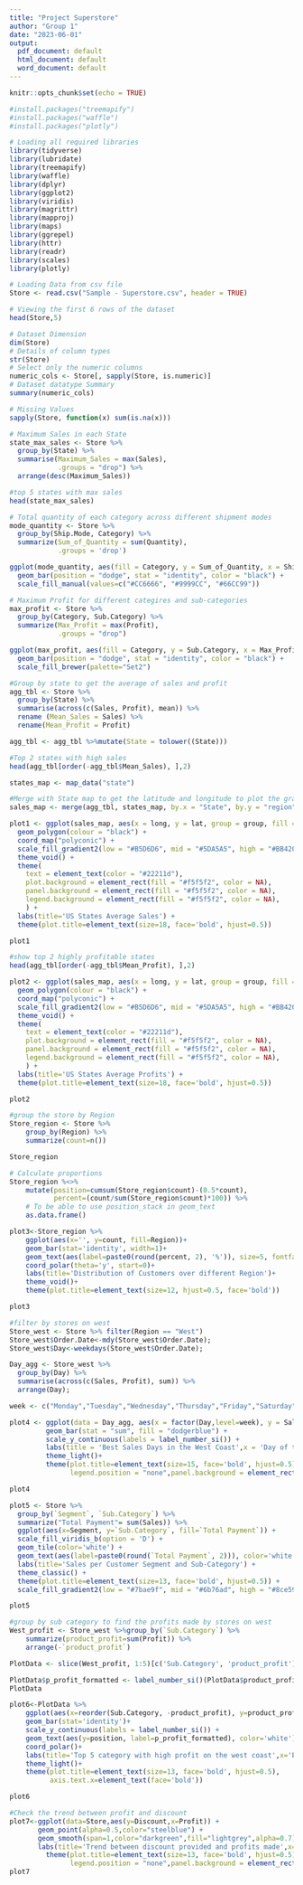 ```yaml
---
title: "Project Superstore"
author: "Group 1"
date: "2023-06-01"
output:
  pdf_document: default
  html_document: default
  word_document: default
---
```


```r
knitr::opts_chunk$set(echo = TRUE)
```

```r
#install.packages("treemapify")
#install.packages("waffle")
#install.packages("plotly")

# Loading all required libraries 
library(tidyverse)
library(lubridate)
library(treemapify)
library(waffle)
library(dplyr)
library(ggplot2)
library(viridis)
library(magrittr)
library(mapproj)
library(maps)
library(ggrepel)
library(httr)
library(readr)
library(scales)
library(plotly)

# Loading Data from csv file 
Store <- read.csv("Sample - Superstore.csv", header = TRUE)

# Viewing the first 6 rows of the dataset 
head(Store,5)

```
```r
# Dataset Dimension
dim(Store)
# Details of column types
str(Store)
# Select only the numeric columns
numeric_cols <- Store[, sapply(Store, is.numeric)]
# Dataset datatype Summary
summary(numeric_cols)
```
```r
# Missing Values
sapply(Store, function(x) sum(is.na(x)))

# Maximum Sales in each State 
state_max_sales <- Store %>% 
  group_by(State) %>% 
  summarise(Maximum_Sales = max(Sales),
            .groups = "drop") %>% 
  arrange(desc(Maximum_Sales))

#top 5 states with max sales
head(state_max_sales)

```
```r

# Total quantity of each category across different shipment modes
mode_quantity <- Store %>% 
  group_by(Ship.Mode, Category) %>%
  summarize(Sum_of_Quantity = sum(Quantity),
            .groups = 'drop')

ggplot(mode_quantity, aes(fill = Category, y = Sum_of_Quantity, x = Ship.Mode)) + 
  geom_bar(position = "dodge", stat = "identity", color = "black") + 
  scale_fill_manual(values=c("#CC6666", "#9999CC", "#66CC99"))
```
```r

# Maximum Profit for different categires and sub-categories 
max_profit <- Store %>% 
  group_by(Category, Sub.Category) %>% 
  summarize(Max_Profit = max(Profit),
            .groups = "drop") 

ggplot(max_profit, aes(fill = Category, y = Sub.Category, x = Max_Profit)) + 
  geom_bar(position = "dodge", stat = "identity", color = "black") + 
  scale_fill_brewer(palette="Set2")

```
```r
#Group by state to get the average of sales and profit
agg_tbl <- Store %>% 
  group_by(State) %>% 
  summarise(across(c(Sales, Profit), mean)) %>%
  rename (Mean_Sales = Sales) %>%
  rename(Mean_Profit = Profit)

agg_tbl <- agg_tbl %>%mutate(State = tolower((State)))

#Top 2 states with high sales
head(agg_tbl[order(-agg_tbl$Mean_Sales), ],2)

states_map <- map_data("state")

#Merge with State map to get the latitude and longitude to plot the graph
sales_map <- merge(agg_tbl, states_map, by.x = "State", by.y = "region", all.x = TRUE)

plot1 <- ggplot(sales_map, aes(x = long, y = lat, group = group, fill = Mean_Sales)) + 
  geom_polygon(colour = "black") + 
  coord_map("polyconic") + 
  scale_fill_gradient2(low = "#B5D6D6", mid = "#5DA5A5", high = "#BB420B") +
  theme_void() + 
  theme(
    text = element_text(color = "#22211d"),
    plot.background = element_rect(fill = "#f5f5f2", color = NA),
    panel.background = element_rect(fill = "#f5f5f2", color = NA),
    legend.background = element_rect(fill = "#f5f5f2", color = NA),
    ) + 
  labs(title='US States Average Sales') + 
  theme(plot.title=element_text(size=18, face='bold', hjust=0.5)) 

plot1

```
```r
#show top 2 highly profitable states
head(agg_tbl[order(-agg_tbl$Mean_Profit), ],2)

plot2 <- ggplot(sales_map, aes(x = long, y = lat, group = group, fill = Mean_Profit)) + 
  geom_polygon(colour = "black") + 
  coord_map("polyconic") + 
  scale_fill_gradient2(low = "#B5D6D6", mid = "#5DA5A5", high = "#BB420B") +
  theme_void() + 
  theme(
    text = element_text(color = "#22211d"),
    plot.background = element_rect(fill = "#f5f5f2", color = NA),
    panel.background = element_rect(fill = "#f5f5f2", color = NA),
    legend.background = element_rect(fill = "#f5f5f2", color = NA),
    ) + 
  labs(title='US States Average Profits') + 
  theme(plot.title=element_text(size=18, face='bold', hjust=0.5)) 

plot2

```
```r
#group the store by Region
Store_region <- Store %>%
    group_by(Region) %>%
    summarize(count=n())

Store_region

# Calculate proportions
Store_region %<>% 
    mutate(position=cumsum(Store_region$count)-(0.5*count),
           percent=(count/sum(Store_region$count)*100)) %>%
    # To be able to use position_stack in geom_text
    as.data.frame()

plot3<-Store_region %>%
    ggplot(aes(x='', y=count, fill=Region))+
    geom_bar(stat='identity', width=1)+
    geom_text(aes(label=paste0(round(percent, 2), '%')), size=5, fontface='bold', color='white', position=position_stack(0.5))+
    coord_polar(theta='y', start=0)+
    labs(title='Distribution of Customers over different Region')+
    theme_void()+
    theme(plot.title=element_text(size=12, hjust=0.5, face='bold'))

plot3
```
```r

#filter by stores on west 
Store_west <- Store %>% filter(Region == "West")  
Store_west$Order.Date<-mdy(Store_west$Order.Date);
Store_west$Day<-weekdays(Store_west$Order.Date);

Day_agg <- Store_west %>%
  group_by(Day) %>%
  summarise(across(c(Sales, Profit), sum)) %>%
  arrange(Day);

week <- c("Monday","Tuesday","Wednesday","Thursday","Friday","Saturday","Sunday")

plot4 <- ggplot(data = Day_agg, aes(x = factor(Day,level=week), y = Sales)) +
         geom_bar(stat = "sum", fill = "dodgerblue") +
         scale_y_continuous(labels = label_number_si()) +
         labs(title = 'Best Sales Days in the West Coast',x = 'Day of the Week',y = 'Total Sales') +
         theme_light()+
         theme(plot.title=element_text(size=15, face='bold', hjust=0.5),axis.text.x=element_text(face='bold'),
               legend.position = "none",panel.background = element_rect(fill = "#f5f5f2"),panel.grid = element_blank()) 

plot4
```

```r

plot5 <- Store %>%
  group_by(`Segment`, `Sub.Category`) %>%
  summarize("Total Payment"= sum(Sales)) %>%
  ggplot(aes(x=Segment, y=`Sub.Category`, fill=`Total Payment`)) +
  scale_fill_viridis_b(option = 'D') +
  geom_tile(color='white') +
  geom_text(aes(label=paste0(round(`Total Payment`, 2))), color='white', fontface='bold') +
  labs(title='Sales per Customer Segment and Sub-Category') +
  theme_classic() +
  theme(plot.title=element_text(size=13, face='bold', hjust=0.5)) + 
  scale_fill_gradient2(low = "#7bae9f", mid = "#6b76ad", high = "#8ce591")

plot5

```

```r

#group by sub category to find the profits made by stores on west
West_profit <- Store_west %>%group_by(`Sub.Category`) %>%
    summarize(product_profit=sum(Profit)) %>%
    arrange(-`product_profit`)

PlotData <- slice(West_profit, 1:5)[c('Sub.Category', 'product_profit')] %>%mutate(position=product_profit/2)

PlotData$p_profit_formatted <- label_number_si()(PlotData$product_profit)
PlotData

plot6<-PlotData %>%
    ggplot(aes(x=reorder(Sub.Category, -product_profit), y=product_profit, fill=Sub.Category, order_by=product_profit))+
    geom_bar(stat='identity')+
    scale_y_continuous(labels = label_number_si()) +
    geom_text(aes(y=position, label=p_profit_formatted), color='white')+
    coord_polar()+
    labs(title='Top 5 category with high profit on the west coast',x='Product Category', y='Product Profits')+
    theme_light()+
    theme(plot.title=element_text(size=13, face='bold', hjust=0.5),
          axis.text.x=element_text(face='bold'))

plot6
```

```r

#Check the trend between profit and discount
plot7<-ggplot(data=Store,aes(y=Discount,x=Profit)) + 
       geom_point(alpha=0.5,color="steelblue") +  
       geom_smooth(span=1,color="darkgreen",fill="lightgrey",alpha=0.7) + 
       labs(title='Trend between discount provided and profits made',x='Profit', y='Discount')+ theme_light()+
         theme(plot.title=element_text(size=13, face='bold', hjust=0.5),axis.text.x=element_text(face='bold'),
               legend.position = "none",panel.background = element_rect(fill = "#f5f5f2"))
plot7
```






